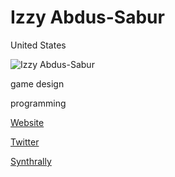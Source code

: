 # Izzy Abdus-Sabur

<Location>

United States

</Location>

![Izzy Abdus-Sabur](https://static.wixstatic.com/media/d08535_e9be8151a2214e0da81b58ff97bfc762~mv2.gif)

<Skills>

game design

programming

</Skills>

<Personal>

[Website](http://izzy-sabur.com/)

[Twitter](https://twitter.com/BBQSteakTips)

</Personal>



<Games>

[Synthrally](https://www.synthrally.com/)

</Games>
